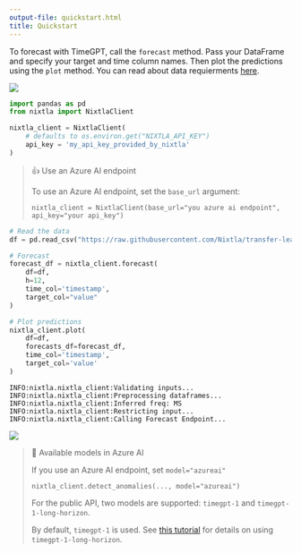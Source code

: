 ```yaml
---
output-file: quickstart.html
title: Quickstart
---
```



To forecast with TimeGPT, call the `forecast` method. Pass your
DataFrame and specify your target and time column names. Then plot the
predictions using the `plot` method. You can read about data
requierments
[here](https://docs.nixtla.io/docs/getting-started-data_requirements).

[![](https://colab.research.google.com/assets/colab-badge.svg)](https://colab.research.google.com/github/Nixtla/nixtla/blob/main/nbs/docs/capabilities/forecast/01_quickstart.ipynb)

```python
import pandas as pd
from nixtla import NixtlaClient
```


```python
nixtla_client = NixtlaClient(
    # defaults to os.environ.get("NIXTLA_API_KEY")
    api_key = 'my_api_key_provided_by_nixtla'
)
```

> 👍 Use an Azure AI endpoint
>
> To use an Azure AI endpoint, set the `base_url` argument:
>
> `nixtla_client = NixtlaClient(base_url="you azure ai endpoint", api_key="your api_key")`

```python
# Read the data
df = pd.read_csv("https://raw.githubusercontent.com/Nixtla/transfer-learning-time-series/main/datasets/air_passengers.csv")

# Forecast
forecast_df = nixtla_client.forecast(
    df=df,
    h=12,
    time_col='timestamp',
    target_col="value"
)

# Plot predictions
nixtla_client.plot(
    df=df, 
    forecasts_df=forecast_df, 
    time_col='timestamp', 
    target_col='value'
)
```

``` text
INFO:nixtla.nixtla_client:Validating inputs...
INFO:nixtla.nixtla_client:Preprocessing dataframes...
INFO:nixtla.nixtla_client:Inferred freq: MS
INFO:nixtla.nixtla_client:Restricting input...
INFO:nixtla.nixtla_client:Calling Forecast Endpoint...
```

![](/nixtla/docs/capabilities/forecast/01_quickstart_files/figure-markdown_strict/cell-5-output-2.png)

> 📘 Available models in Azure AI
>
> If you use an Azure AI endpoint, set `model="azureai"`
>
> `nixtla_client.detect_anomalies(..., model="azureai")`
>
> For the public API, two models are supported: `timegpt-1` and
> `timegpt-1-long-horizon`.
>
> By default, `timegpt-1` is used. See [this
> tutorial](https://docs.nixtla.io/docs/tutorials-long_horizon_forecasting)
> for details on using `timegpt-1-long-horizon`.

